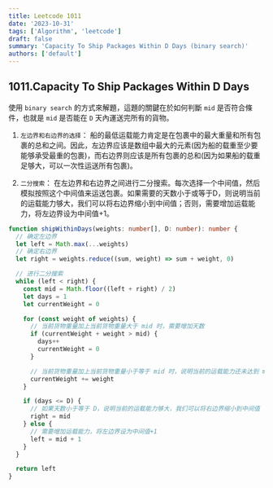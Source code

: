 ```yaml
---
title: Leetcode 1011
date: '2023-10-31'
tags: ['Algorithm', 'leetcode']
draft: false
summary: 'Capacity To Ship Packages Within D Days (binary search)'
authors: ['default']
---
```


## 1011.Capacity To Ship Packages Within D Days

使用 `binary search` 的方式來解題，這題的關鍵在於如何判斷 `mid` 是否符合條件，也就是 `mid` 是否能在 `D` 天內運送完所有的貨物。

1. `左边界和右边界的选择`： 船的最低运载能力肯定是在包裹中的最大重量和所有包裹的总和之间。因此，左边界应该是数组中最大的元素(因为船的载重至少要能够承受最重的包裹)，而右边界则应该是所有包裹的总和(因为如果船的载重足够大，可以一次性运送所有包裹)。

2. `二分搜索`： 在左边界和右边界之间进行二分搜索。每次选择一个中间值，然后模拟按照这个中间值来运送包裹。如果需要的天数小于或等于D，则说明当前的运载能力够大，我们可以将右边界缩小到中间值；否则，需要增加运载能力，将左边界设为中间值+1。

```ts
function shipWithinDays(weights: number[], D: number): number {
  // 确定左边界
  let left = Math.max(...weights)
  // 确定右边界
  let right = weights.reduce((sum, weight) => sum + weight, 0)

  // 进行二分搜索
  while (left < right) {
    const mid = Math.floor((left + right) / 2)
    let days = 1
    let currentWeight = 0

    for (const weight of weights) {
      // 当前货物重量加上当前货物重量大于 mid 时，需要增加天数
      if (currentWeight + weight > mid) {
        days++
        currentWeight = 0
      }

      // 当前货物重量加上当前货物重量小于等于 mid 时，说明当前的运载能力还未达到 mid，可以继续增加货物
      currentWeight += weight
    }

    if (days <= D) {
      // 如果天数小于等于 D，说明当前的运载能力够大，我们可以将右边界缩小到中间值
      right = mid
    } else {
      // 需要增加运载能力，将左边界设为中间值+1
      left = mid + 1
    }
  }

  return left
}
```
